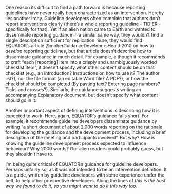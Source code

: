 
One reason its difficult to find a path forward is because reporting guidelines have never really been characterized as an intervention. Hereby lies another irony. Guideline developers often complain that authors don't report interventions clearly (there's a whole reporting guideline - TIDIER - specifically for that). Yet if an alien nation came to Earth and wanted to disseminate reporting guidance in a similar same way, they wouldn't find a single description sufficient for replication. Sure, they would find EQUATOR's article @moherGuidanceDevelopersHealth2010 on how to _develop_ reporting guidelines, but that article doesn't describe how to disseminate guidance in much detail. For example, although it recommends to craft "each [reporting] item into a crisply and unambiguously worded checklist item", it doesn't specify what other content should be on that checklist (e.g., an introduction? Instructions on how to use it? The author list?), nor the file format (an editable Word file? A PDF?), or how the checklist should be completed (By pasting text? Entering page numbers? Ticks and crosses?). Similarly, the guidance suggests writing an accompanying Explanatory document, but doesn't specify what content should go in it. 

Another important aspect of defining interventions is describing how it is expected to work. Here, again, EQUATOR's guidance falls short. For example, it recommends guideline developers disseminate guidance by writing "a short document of about 2,000 words reporting on the rationale for developing the guidance and the development process, including a brief description of the meeting and participants involved". But why? How is knowing the guideline development process expected to influence behaviour? Why 2000 words? Our alien readers could probably guess, but they shouldn't have to. 

I'm being quite critical of EQUATOR's guidance for guideline developers. Perhaps unfairly so, as it was not intended to be an intervention definition. It is a guide, written by guideline developers with some experience under the belt, to help other prospective developers. Along the lines of _this is the best way we found to do it, so you might want to do it this way too_. 